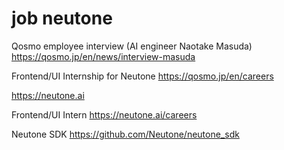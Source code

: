 # job neutone

Qosmo employee interview (AI engineer Naotake Masuda)
https://qosmo.jp/en/news/interview-masuda

Frontend/UI Internship for Neutone
https://qosmo.jp/en/careers

https://neutone.ai

Frontend/UI Intern
https://neutone.ai/careers

Neutone SDK
https://github.com/Neutone/neutone_sdk
